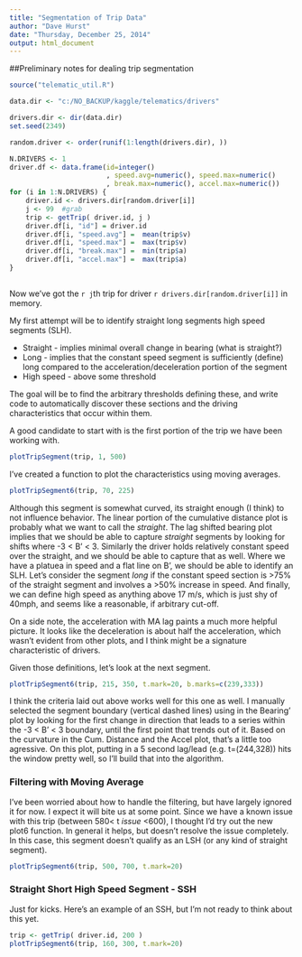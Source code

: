 ```yaml
---
title: "Segmentation of Trip Data"
author: "Dave Hurst"
date: "Thursday, December 25, 2014"
output: html_document
---
```


##Preliminary notes for dealing trip segmentation

```r
source("telematic_util.R")

data.dir <- "c:/NO_BACKUP/kaggle/telematics/drivers"

drivers.dir <- dir(data.dir)
set.seed(2349)

random.driver <- order(runif(1:length(drivers.dir), ))

N.DRIVERS <- 1
driver.df <- data.frame(id=integer()
                        , speed.avg=numeric(), speed.max=numeric()
                        , break.max=numeric(), accel.max=numeric())
for (i in 1:N.DRIVERS) {
    driver.id <- drivers.dir[random.driver[i]]
    j <- 99  #grab
    trip <- getTrip( driver.id, j )
    driver.df[i, "id"] = driver.id
    driver.df[i, "speed.avg"] =  mean(trip$v)
    driver.df[i, "speed.max"] =  max(trip$v)
    driver.df[i, "break.max"] =  min(trip$a)
    driver.df[i, "accel.max"] =  max(trip$a)
}    
    
```
Now we've got the `r j`th trip for driver `r drivers.dir[random.driver[i]]` in memory. 

My first attempt will be to identify straight long segments high speed segments (SLH).    

* Straight - implies minimal overall change in bearing (what is straight?)   
* Long - implies that the constant speed segment is sufficiently (define) long compared to the acceleration/deceleration portion of the segment  
* High speed - above some threshold  

The goal will be to find the arbitrary thresholds defining these, and write code to automatically discover these sections and the driving characteristics that occur within them.

A good candidate to start with is the first portion of the trip we have been working with.
```r
plotTripSegment(trip, 1, 500)
```  

I've created a function to plot the characteristics using moving averages.
```r
plotTripSegment6(trip, 70, 225)
```  

Although this segment is somewhat curved, its straight enough (I think) to not influence behavior.  The linear portion of the cumulative distance plot is probably what we want to call the *straight*.  The lag shifted bearing plot implies that we should be able to capture *straight* segments by looking for shifts where -3 < B' < 3.  Similarly the driver holds relatively constant speed over the straight, and we should be able to capture that as well.  Where we have a platuea in speed and a flat line on B', we should be able to identify an SLH.  Let's consider the segment *long* if the constant speed section is >75% of the straight segment and involves a >50% increase in speed. And finally, we can define high speed as anything above 17 m/s, which is just shy of 40mph, and seems like a reasonable, if arbitrary cut-off.

On a side note, the acceleration with MA lag paints a much more helpful picture.  It looks like the deceleration is about half the acceleration, which wasn't evident from other plots, and I think might be a signature characteristic of drivers.

Given those definitions, let's look at the next segment.
```r
plotTripSegment6(trip, 215, 350, t.mark=20, b.marks=c(239,333))
```  

I think the criteria laid out above works well for this one as well.  I manually selected the segment boundary (vertical dashed lines) using in the Bearing' plot by looking for the first change in direction that leads to a series within the -3 < B' < 3 boundary, until the first point that trends out of it.  Based on the curvature in the Cum. Distance and the Accel plot, that's a little too agressive.  On this plot, putting in a 5 second lag/lead (e.g. t=(244,328)) hits the window pretty well, so I'll build that into the algorithm.

### Filtering with Moving Average

I've been worried about how to handle the filtering, but have largely ignored it for now. I expect it will bite us at some point.  Since we have a known issue with this trip (between 580< t _issue_ <600), I thought I'd try out the new plot6 function.  In general it helps, but doesn't resolve the issue completely.  In this case, this segment doesn't qualify as an LSH (or any kind of straight segment).
```r
plotTripSegment6(trip, 500, 700, t.mark=20)

```  

### Straight Short High Speed Segment - SSH

Just for kicks.  Here's an example of an SSH, but I'm not ready to think about this yet.
```r
trip <- getTrip( driver.id, 200 )
plotTripSegment6(trip, 160, 300, t.mark=20)
```


